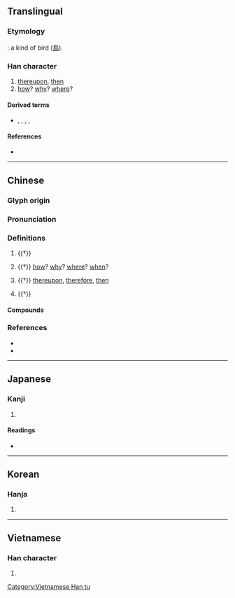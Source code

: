 {{character info/new}}
==Translingual==

===Etymology===
{{liushu|p}}: a kind of bird ([[鳥]]).

===Han character===
{{Han char|rn=86|rad=火|as=07|sn=11|four=10327|canj=MYLF}}

# [[thereupon]], [[then]]
# [[how]]? [[why]]? [[where]]?

====Derived terms====
* {{l|mul|蔫}}, {{l|mul|嫣}}, {{l|mul|鄢}}, {{l|mul|傿}}, {{l|mul|漹}}

====References====
* {{Han ref|kx=0672.210|dkj=19076|dj=1081.040|hdz=32206.140|uh=7109|ud=28937|bh=B26A|bd=45674}}

----

==Chinese==
{{zh-forms}}

===Glyph origin===
{{Han etym}}

===Pronunciation===
{{zh-pron
|m=yān
|c=jin1,jin4
|mc=y
|oc=y
|cat=
}}
{{zh-attn-split}}

===Definitions===
{{zh-hanzi}}

# {{†}} {{lb|zh|pronoun}} {{n-g|graphic fusion of [[於]] and [[之]].}}
#: {{zh-x|眾 惡{wù} 之，必 察 焉；眾 好 之，必 察 焉。|Everybody hates him, I must look '''at him'''; everybody likes him, again, I must look '''at him'''.}}
# {{†}} {{lb|zh|interrogative pronoun}} [[how]]? [[why]]? [[where]]? [[when]]?
#: {{zh-x|焉 知 非 福？|'''How''' can one know if it's good or not?}}
# {{†}} {{lb|zh|conjunction}} [[thereupon]], [[therefore]], [[then]]
#: {{zh-x|聖人 以 治 天下 為 事 者 也，必 知 亂 之 所 自 起，焉 能 治 之，不 知 亂 之 所 自 起，則 不 能 治。|The wise man is the one who considers ruling the world as a vocation. If he realizes that chaos emerges from himself, '''then''' he will be able to govern; if he doesn't realize it, he won't be able to govern.}}
# {{†}} {{lb|zh|final modal particle}} {{n-g|conveys some rhetorical nuance (synonym of [[哉]] or [[乎]].}}
#: {{zh-x|何 以 称 焉 ？|'''So''', how do you call it?}}

====Compounds====
{{zh-der|下焉者|心焉如割|心不在焉|少焉|焉知|焉得|焉支山|烏焉成馬|焉能|焉爾|於焉|終焉之志|罪莫大焉|語焉不詳}}

===References===
* {{R:twedu|A02409}}
* {{R:yue:Hanzi}}

----

==Japanese==

===Kanji===
{{ja-kanji|grade=uc|rs=火07}}

# {{defn|lang=ja|sort=火07}}

====Readings====
* {{ja-readings|on=[[えん]] (en), [[い]] (i)|kun=[[いずくんそ]] (izukunso), [[すなわち]] (sunawachi), [[これ]] (kore)}}

----

==Korean==

===Hanja===
{{ko-hanja|hangeul=언|eumhun=어찌|rv=eon|mr=ŏn|y=en}}

# {{defn|lang=ko|sort=火07}}

----

==Vietnamese==

===Han character===
{{vi-readings|rs=火07|hanviet=[[yên]], [[vờn]]}}

# {{defn|lang=vi|sort=火07}}

[[Category:Vietnamese Han tu]]
